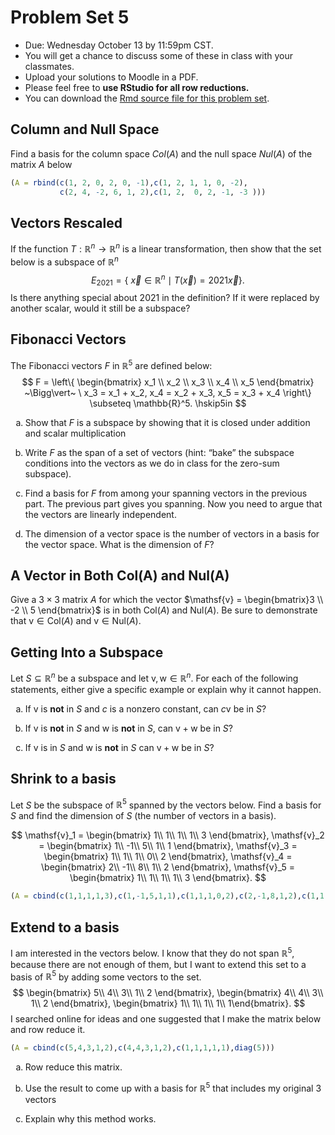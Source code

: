 
# Problem Set 5

* Due: Wednesday October 13 by 11:59pm CST. 
* You will get a chance to discuss some of these in class with your classmates.
* Upload your solutions to Moodle in a PDF. 
* Please feel free to **use RStudio for all row reductions.**
* You can download the [Rmd source file  for this problem set](https://github.com/Tom-Halverson/math236_f21/blob/main/PS5-problem-set-5.Rmd).

## Column and Null Space

Find a basis for the column space $Col(A)$ and the null space $Nul(A)$ of the matrix $A$ below
```r
(A = rbind(c(1, 2, 0, 2, 0, -1),c(1, 2, 1, 1, 0, -2),
           c(2, 4, -2, 6, 1, 2),c(1, 2,  0, 2, -1, -3 )))
```

## Vectors Rescaled

If the function $T: \mathbb{R}^n \to \mathbb{R}^n$ is a linear transformation, then show that the set below is a subspace of $\mathbb{R}^n$
$$
E_{2021} = \{\ \vec{x} \in \mathbb{R}^n \mid T(\vec{x}) = 2021 \vec{x} \}.
$$
Is there anything special about 2021 in the definition? If it were replaced by another scalar, would it still be a subspace?


## Fibonacci Vectors

The Fibonacci vectors $F$ in $\mathbb{R}^5$ are defined below:
$$
F  = \left\{ \begin{bmatrix} x_1 \\ x_2 \\ x_3 \\ x_4 \\ x_5 \end{bmatrix} ~\Bigg\vert~ \ x_3 = x_1 + x_2, x_4 = x_2 + x_3, x_5 = x_3 + x_4 \right\} \subseteq \mathbb{R}^5.   \hskip5in
$$

a. Show that $F$ is a subspace by showing that it is closed under addition and scalar multiplication

a. Write $F$ as the span of a set of vectors (hint: "bake" the subspace conditions into the vectors as we do in class for the zero-sum subspace).

a. Find a basis for $F$ from among your spanning vectors in the previous part. The previous part gives  you spanning. Now you need to argue that the vectors are linearly independent.

a. The dimension of a vector space is the number of vectors in a basis for the vector space. What is the dimension of $F$?

## A Vector in Both Col(A) and Nul(A)

Give a $3 \times 3$ matrix $A$ for which the vector $\mathsf{v} = \begin{bmatrix}3 \\ -2 \\ 5   \end{bmatrix}$ is in both $\mathrm{Col}(A)$ and $\mathrm{Nul}(A)$. Be sure to demonstrate that $\mathsf{v} \in \mathrm{Col}(A)$ and $\mathsf{v} \in \mathrm{Nul}(A)$.



## Getting Into a Subspace

Let $S \subseteq \mathbb{R}^n$ be a subspace and let $\mathsf{v}, \mathsf{w} \in \mathbb{R}^n$. For  each of the following statements, either give  a specific example  or explain why it cannot happen.


a. If $\mathsf{v}$ is **not** in  $S$ and $c$ is a  nonzero constant, can $c\mathsf{v}$ be  in $S$?  


b. If $\mathsf{v}$ is **not** in $S$ and $\mathsf{w}$ is **not** in $S$, can  $\mathsf{v} + \mathsf{w}$ be in $S$? 


c. If $\mathsf{v}$ is in $S$ and $\mathsf{w}$ is **not** in $S$ can $\mathsf{v} + \mathsf{w}$ be in $S$?




## Shrink to a basis

Let $S$ be the subspace of $\mathbb{R}^5$ spanned by the vectors below. Find a basis for $S$ and find the dimension of $S$ (the number of vectors in a basis).

$$
\mathsf{v}_1 = \begin{bmatrix} 1\\ 1\\ 1\\ 1\\ 3 \end{bmatrix},
\mathsf{v}_2 = \begin{bmatrix} 1\\ -1\\ 5\\ 1\\ 1 \end{bmatrix},
\mathsf{v}_3 = \begin{bmatrix} 1\\ 1\\ 1\\ 0\\ 2 \end{bmatrix},
\mathsf{v}_4 = \begin{bmatrix} 2\\ -1\\ 8\\ 1\\ 2 \end{bmatrix},
\mathsf{v}_5 = \begin{bmatrix} 1\\ 1\\ 1\\ 1\\ 3 \end{bmatrix}.
$$
```r
(A = cbind(c(1,1,1,1,3),c(1,-1,5,1,1),c(1,1,1,0,2),c(2,-1,8,1,2),c(1,1,1,1,3)))
```

## Extend to a basis

I am  interested in the vectors below. I know that they do not span $\mathbb{R}^5$, because there are not enough of them, but I want to extend this set to a basis of $\mathbb{R}^5$ by adding some vectors to the set. 
$$
\begin{bmatrix} 5\\ 4\\ 3\\ 1\\ 2 \end{bmatrix},
\begin{bmatrix} 4\\ 4\\ 3\\ 1\\ 2 \end{bmatrix}, 
\begin{bmatrix} 1\\ 1\\ 1\\ 1\\ 1\end{bmatrix}. 
$$
I searched online for ideas and one suggested that I make the matrix below and row reduce it.
```r
(A = cbind(c(5,4,3,1,2),c(4,4,3,1,2),c(1,1,1,1,1),diag(5)))
```

a. Row reduce this matrix.

b. Use the result to come up with a basis for $\mathbb{R}^5$ that includes my original 3 vectors

c. Explain why this method works.




